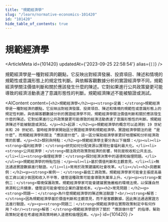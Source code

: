 ```yaml
---
title: "規範經濟學"
slug: "/learn/normative-economics-101420"
id: "101420"
hide_table_of_contents: true
---
```



# 規範經濟學

<ArticleMeta id={101420} updatedAt={'2023-09-25 22:58:54'} alias={`[]`} />
<div className='border-solid border-b border-t-0 my-4 border-[var(--ifm-color-gray-300)]' />

規範經濟學是一種對經濟的觀點，它反映出對經濟發展、投資項目、陳述和情境的規範性或意識形態上的規定性判斷。與依賴客觀數據分析的實證經濟學不同，規範經濟學關注價值判斷和關於應該發生什麼的陳述。它對如果進行公共政策變更可能導致的經濟活動表達了意識形態性的判斷。規範經濟陳述不能被驗證或測試。

<AIContent content={`<h2>規範經濟學</h2><p><strong>定義：</strong>規範經濟學是一種對經濟的觀點，它反映出對經濟發展、投資項目、陳述和情境的規範性或意識形態上的規定性判斷。與依賴客觀數據分析的實證經濟學不同，規範經濟學關注價值判斷和關於應該發生什麼的陳述。它對如果進行公共政策變更可能導致的經濟活動表達了意識形態性的判斷。規範經濟陳述不能被驗證或測試。</p><h2>起源：</h2><p>規範經濟學的概念可以追溯到 19 世紀末和 20 世紀初，當時經濟學家開始區分實證經濟學和規範經濟學。實證經濟學關注的是 “是什麼”，而規範經濟學則關注 “應該是什麼”。這一區分幫助經濟學家更好地理解和分析經濟政策的影響。</p><h2>類別與特點：</h2><p>規範經濟學主要分為以下幾類：</p><ul><li><strong>福利經濟學：</strong>研究如何分配資源以實現社會福利最大化。</li><li><strong>公共經濟學：</strong>關注政府政策對經濟的影響，特別是税收和公共支出。</li><li><strong>倫理經濟學：</strong>探討經濟決策中的道德和倫理問題。</li></ul><p>規範經濟學的特點包括：</p><ul><li>基於價值判斷和主觀意見。</li><li>無法通過實證數據進行驗證。</li><li>常用於政策建議和社會改革。</li></ul><h2>具體案例：</h2><p><strong>案例一：</strong>最低工資政策。規範經濟學家可能會主張提高最低工資以減少貧困和收入不平等，儘管這種政策可能會導致失業率上升。</p><p><strong>案例二：</strong>環境保護政策。規範經濟學家可能會建議實施嚴格的環境法規，以保護自然資源和公共健康，儘管這可能會增加企業的運營成本。</p><h2>常見問題：</h2><p><strong>問題一：</strong>為什麼規範經濟學的陳述無法驗證？<br/><strong>解答：</strong>因為規範經濟學基於價值判斷和主觀意見，而不是客觀數據，因此無法通過實證方法進行驗證。</p><p><strong>問題二：</strong>規範經濟學在實際政策制定中有何作用？<br/><strong>解答：</strong>規範經濟學提供了關於 “應該做什麼” 的指導，幫助政策制定者在考慮經濟政策時納入道德和倫理因素。</p>`} id={101420} />
